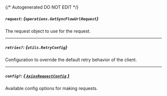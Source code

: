 {/* Autogenerated DO NOT EDIT  */}

##### `request`: *{`operations.GetSyncFlowUrlRequest`}*
The request object to use for the request.
<Collapsible openLabel={Labels.showProperties} closeLabel={Labels.hideProperties}>
    <GetSyncFlowUrlRequest/>
</Collapsible>

---
##### `retries?`: *{`utils.RetryConfig`}*
Configuration to override the default retry behavior of the client.
<Collapsible openLabel={Labels.showProperties} closeLabel={Labels.hideProperties}>
    <Retryconfig/>
</Collapsible>

---
##### `config?`: [*{ `AxiosRequestConfig` }*](https://axios-http.com/docs/req_config)
Available config options for making requests.


